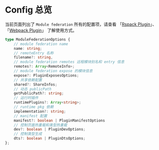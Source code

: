 # Config 总览

当前页面列出了 `Module federation` 所有的配置项，请查看 「[Rspack Plugin](../guide/basic/rspack)」、「[Webpack Plugin](../guide/basic/webpack)」 了解使用方式。

```ts
type ModuleFederationOptions {
    // module federation name
    name: string;
    // remoteEntry 名称
    filename?: string,
    // module federation remotes 远程模块别名和 entry 信息
    remotes?: Array<RemoteInfo>;
    // module federation expose 的模块信息
    expose?: PluginExposesOptions;
    // 共享依赖配置
    shared?: ShareInfos;
    // 动态 publicPath
    getPublicPath?: string;
    // 运行时插件
    runtimePlugins?: Array<string>;
    // runtime pkg 依赖
    implementation?: string;
    // manifest 配置
    manifest?: boolean | PluginManifestOptions
    // 控制页面热重载和类型热重载
    dev?: boolean | PluginDevOptions;
    // 控制类型生成
    dts?: boolean | PluginDtsOptions;
};
```
